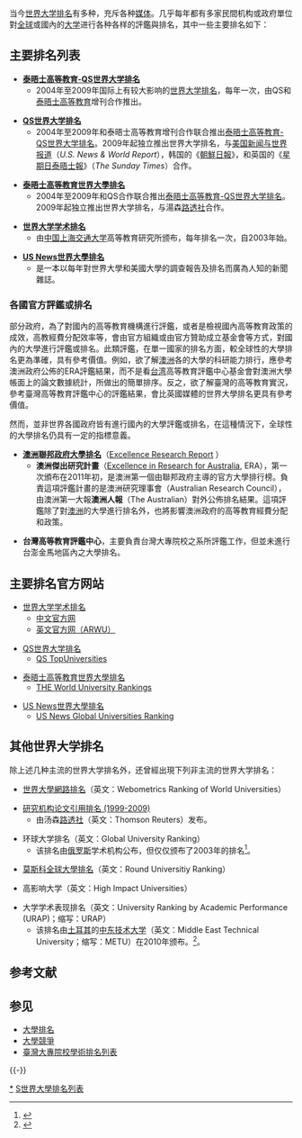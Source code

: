 当今[[世界大学排名|世界大学排名]]有多种，充斥各种[[媒体|媒体]]。几乎每年都有多家民間机构或政府單位對[[全球|全球]]或國內的[[大學_(經傳)|大学]]进行各种各样的評鑑與排名，其中一些主要排名如下：

== 主要排名列表 ==

* '''[[泰晤士高等教育-QS世界大学排名|泰晤士高等教育-QS世界大学排名]]'''
** 2004年至2009年国际上有较大影响的[[世界大学排名|世界大学排名]]，每年一次，由QS和[[泰晤士高等教育|泰晤士高等教育]]增刊合作推出。

* '''[[QS世界大学排名|QS世界大学排名]]'''
** 2004年至2009年和泰晤士高等教育增刊合作联合推出[[泰晤士高等教育-QS世界大学排名|泰晤士高等教育-QS世界大学排名]]。2009年起独立推出世界大学排名，与[[美国新闻与世界报道|美国新闻与世界报道]]（''U.S. News & World Report''），韩国的《[[朝鮮日報|朝鮮日報]]》，和英国的《[[星期日泰晤士報|星期日泰晤士報]]》（''The Sunday Times''）合作。

* '''[[泰晤士高等教育世界大學排名|泰晤士高等教育世界大學排名]]'''
** 2004年至2009年和QS合作联合推出[[泰晤士高等教育-QS世界大学排名|泰晤士高等教育-QS世界大学排名]]。2009年起独立推出世界大学排名，与湯森[[路透社|路透社]]合作。

* '''[[世界大学学术排名|世界大学学术排名]]'''
** 由[[中华人民共和国|中国]][[上海交通大学|上海交通大学]]高等教育研究所颁布，每年排名一次，自2003年始。

* '''[[US_News世界大學排名|US News世界大學排名]]'''
** 是一本以每年對世界大學和美國大學的調查報告及排名而廣為人知的新聞雜誌。

=== 各國官方評鑑或排名 ===
部分政府，為了對國內的高等教育機構進行評鑑，或者是檢視國內高等教育政策的成效，高教經費分配效率等，會由官方組織或由官方贊助成立基金會等方式，對國內的大學進行評鑑或排名。此類評鑑，在單一國家的排名方面，較全球性的大學排名更為準確，具有參考價值。例如，欲了解[[澳洲|澳洲]]各的大學的科研能力排行，應參考澳洲政府公佈的ERA評鑑結果，而不是看[[台灣地理|台湾]]高等教育評鑑中心基金會對澳洲大學帳面上的論文數據統計，所做出的簡單排序。反之，欲了解臺灣的高等教育實況，參考臺灣高等教育評鑑中心的評鑑結果，會比英國媒體的世界大學排名更具有參考價值。

然而，並非世界各國政府皆有進行國內的大學評鑑或排名，在這種情況下，全球性的大學排名仍具有一定的指標意義。

* '''[[澳洲大學列表|澳洲聯邦政府大學排名]]'''（[http://www.theaustralian.com.au/in-depth/research-excellence Excellence Research Report] {{Wayback|url=http://www.theaustralian.com.au/in-depth/research-excellence |date=20110802031541 }}）
** '''澳洲傑出研究計畫'''（[https://web.archive.org/web/20090328205039/http://www.arc.gov.au/era/ Excellence in Research for Australia], ERA），第一次頒布在2011年初，是澳洲第一個由聯邦政府主導的官方大學排行榜。負責這項評鑑計畫的是澳洲研究理事會（Australian Research Council），由澳洲第一大報'''澳洲人報'''（The Australian）對外公佈排名結果。這項評鑑除了對[[澳洲|澳洲]]的大學進行排名外，也將影響澳洲政府的高等教育經費分配和政策。

* '''台灣高等教育評鑑中心'''，主要負責台灣大專院校之系所評鑑工作，但並未進行台澎金馬地區內之大學排名。

==主要排名官方网站==
* [[世界大学学术排名|世界大学学术排名]]
** [http://www.shanghairanking.cn 中文官方网] {{Wayback|url=http://www.shanghairanking.cn/ |date=20210117225222 }}  {{zh icon}} 
** [http://www.shanghairanking.com 英文官方网（ARWU）]{{Webarchive|url=https://archive.today/20120910133200/http://www.shanghairanking.com/ |date=2012-09-10 }} {{en icon}}

*  [[QS世界大学排名|QS世界大学排名]]
** [http://www.topuniversities.com QS TopUniversities]{{Wayback|url=http://www.topuniversities.com/ |date=20181226111548 }} {{en icon}}

* [[泰晤士高等教育世界大學排名|泰晤士高等教育世界大學排名]]
** [https://www.timeshighereducation.com/world-university-rankings THE World University Rankings]{{Wayback|url=https://www.timeshighereducation.com/world-university-rankings |date=20150909051425 }} {{en icon}}

*[[US_News世界大學排名|US News世界大學排名]]
** [https://www.usnews.com/education/best-global-universities/rankings US News Global Universities Ranking] {{Wayback|url=https://www.usnews.com/education/best-global-universities/rankings |date=20141028092904 }}{{en icon}}

== 其他世界大学排名 ==
除上述几种主流的世界大学排名外，还曾經出現下列非主流的世界大学排名：

* [[世界大學網路排名|世界大學網路排名]]（英文：Webometrics Ranking of World Universities）

* [[研究机构论文引用排名_(1999-2009)|研究机构论文引用排名 (1999-2009)]]
** 由汤森[[路透社|路透社]]（英文：Thomson Reuters）发布。

* 环球大学排名（英文：Global University Ranking）
** 该排名由[[俄罗斯|俄罗斯]]学术机构公布，但仅仅颁布了2003年的排名<ref name="Global University Ranking">{{cite web |url = http://www.globaluniversitiesranking.org/ |title = 环球大学排名 |publisher = 独立排名机构RatER |accessdate = 2011年1月10日 |language = en |archive-url = https://web.archive.org/web/20090829150000/http://www.globaluniversitiesranking.org/ |archive-date = 2009年8月29日 |dead-url = yes }}</ref>。

* [[莫斯科全球大學排名|莫斯科全球大學排名]]（英文：Round Universitiy Ranking）

* 高影响大学（英文：High Impact Universities）

* 大学学术表现排名（英文：University Ranking by Academic Performance (URAP)；缩写：URAP）
** 该排名由[[土耳其|土耳其]]的[[中东技术大学|中东技术大学]]（英文：Middle East Technical University；缩写：METU）在2010年颁布。<ref name="URAP">{{cite web |url = http://www.urapcenter.org/2010/ |title = 大学学术表现排名 |publisher = 土耳其中东技术大学 |accessdate = 2011年1月10日 |language = en |archive-date = 2014年10月6日 |archive-url = https://web.archive.org/web/20141006190032/http://www.urapcenter.org/2010/ }}</ref>。

== 参考文献 ==
{{Reflist|30em}}

== 参见 ==
{{Portal box|大学|教育|国际关系}}
* [[大學排名|大學排名]]
* [[大學競爭|大學競爭]]
* [[臺灣大專院校學術排名列表|臺灣大專院校學術排名列表]]

{{-}}
{{世界大学排名}}

[[Category:各國大學|*]]
[[Category:大学排名|S世界大學排名列表]]